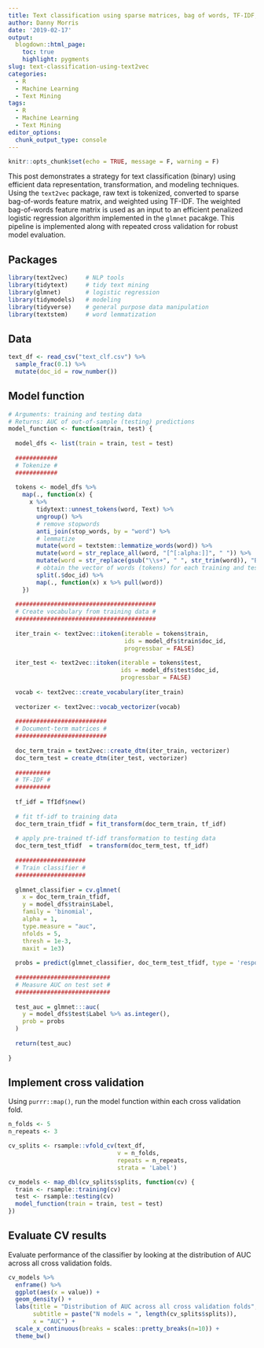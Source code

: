 ```yaml
---
title: Text classification using sparse matrices, bag of words, TF-IDF, and penalized logistic regression
author: Danny Morris
date: '2019-02-17'
output: 
  blogdown::html_page:
    toc: true
    highlight: pygments
slug: text-classification-using-text2vec
categories:
  - R
  - Machine Learning
  - Text Mining
tags:
  - R
  - Machine Learning
  - Text Mining
editor_options: 
  chunk_output_type: console
---
```


```r
knitr::opts_chunk$set(echo = TRUE, message = F, warning = F)
```

This post demonstrates a strategy for text classification (binary) using efficient data representation, transformation, and modeling techniques. Using the `text2vec` package, raw text is tokenized, converted to sparse bag-of-words feature matrix, and weighted using TF-IDF. The weighted bag-of-words feature matrix is used as an input to an efficient penalized logistic regression algorithm implemented in the `glmnet` pacakge. This pipeline is implemented along with repeated cross validation for robust model evaluation.

## Packages

```r
library(text2vec)     # NLP tools
library(tidytext)     # tidy text mining
library(glmnet)       # logistic regression
library(tidymodels)   # modeling
library(tidyverse)    # general purpose data manipulation
library(textstem)     # word lemmatization
```

## Data

```r
text_df <- read_csv("text_clf.csv") %>%
  sample_frac(0.1) %>%
  mutate(doc_id = row_number())
```

## Model function

```r
# Arguments: training and testing data
# Returns: AUC of out-of-sample (testing) predictions
model_function <- function(train, test) {
  
  model_dfs <- list(train = train, test = test)
  
  ############
  # Tokenize #
  ############
  
  tokens <- model_dfs %>%
    map(., function(x) {
      x %>%
        tidytext::unnest_tokens(word, Text) %>%
        ungroup() %>%
        # remove stopwords
        anti_join(stop_words, by = "word") %>%
        # lemmatize
        mutate(word = textstem::lemmatize_words(word)) %>%
        mutate(word = str_replace_all(word, "[^[:alpha:]]", " ")) %>% 
        mutate(word = str_replace(gsub("\\s+", " ", str_trim(word)), "B", "b")) %>%
        # obtain the vector of words (tokens) for each training and testing document
        split(.$doc_id) %>%
        map(., function(x) x %>% pull(word))
    })
  
  ########################################
  # Create vocabulary from training data #
  ########################################
  
  iter_train <- text2vec::itoken(iterable = tokens$train, 
                                 ids = model_dfs$train$doc_id,
                                 progressbar = FALSE)
  
  iter_test <- text2vec::itoken(iterable = tokens$test, 
                                ids = model_dfs$test$doc_id,
                                progressbar = FALSE)
  
  vocab <- text2vec::create_vocabulary(iter_train)
  
  vectorizer <- text2vec::vocab_vectorizer(vocab)
  
  ##########################
  # Document-term matrices #
  ##########################
  
  doc_term_train = text2vec::create_dtm(iter_train, vectorizer)
  doc_term_test = create_dtm(iter_test, vectorizer)
  
  ##########
  # TF-IDF #
  ##########
  
  tf_idf = TfIdf$new()
  
  # fit tf-idf to training data
  doc_term_train_tfidf = fit_transform(doc_term_train, tf_idf)
  
  # apply pre-trained tf-idf transformation to testing data
  doc_term_test_tfidf  = transform(doc_term_test, tf_idf)
  
  ####################
  # Train classifier #
  ####################
  
  glmnet_classifier = cv.glmnet(
    x = doc_term_train_tfidf, 
    y = model_dfs$train$Label,
    family = 'binomial', 
    alpha = 1,
    type.measure = "auc",
    nfolds = 5,
    thresh = 1e-3,
    maxit = 1e3)
  
  probs = predict(glmnet_classifier, doc_term_test_tfidf, type = 'response')[, 1]
  
  ###########################
  # Measure AUC on test set #
  ###########################
  
  test_auc = glmnet:::auc(
    y = model_dfs$test$Label %>% as.integer(),
    prob = probs
  )
  
  return(test_auc)
  
}
```

## Implement cross validation

Using `purrr::map()`, run the model function within each cross validation fold.

```r
n_folds <- 5
n_repeats <- 3

cv_splits <- rsample::vfold_cv(text_df, 
                               v = n_folds, 
                               repeats = n_repeats, 
                               strata = 'Label')

cv_models <- map_dbl(cv_splits$splits, function(cv) {
  train <- rsample::training(cv)
  test <- rsample::testing(cv)
  model_function(train = train, test = test)
})
```

## Evaluate CV results

Evaluate performance of the classifier by looking at the distribution of AUC across all cross validation folds.

```r
cv_models %>%
  enframe() %>%
  ggplot(aes(x = value)) +
  geom_density() +
  labs(title = "Distribution of AUC across all cross validation folds",
       subtitle = paste("N models = ", length(cv_splits$splits)),
       x = "AUC") +
  scale_x_continuous(breaks = scales::pretty_breaks(n=10)) +
  theme_bw()
```

